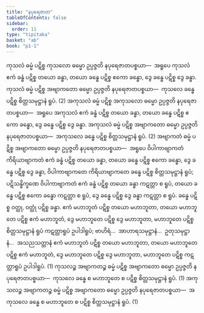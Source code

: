 ```yaml
---
title: "နပုရေဇာတ"
tableOfContents: false
sidebar:
  order: 11
type: "tipitaka"
basket: "ab"
book: "p1-1"
---
```



<DynamicBreadcrumb />

<Division number="40" book="p1-1" e="ch" v="36" p="307">

<Paragraph number="224" book="p1-1">
ကုသလံ ဓမ္မံ ပဋိစ္စ ကုသလော ဓမ္မော ဥပ္ပဇ္ဇတိ နပုရေဇာတပစ္စယာ—  အရူပေ ကုသလံ ဧကံ ခန္ဓံ ပဋိစ္စ တယော ခန္ဓာ, တယော ခန္ဓေ ပဋိစ္စ ဧကော ခန္ဓော, ဒွေ ခန္ဓေ ပဋိစ္စ ဒွေ ခန္ဓာ. ကုသလံ ဓမ္မံ ပဋိစ္စ အဗျာကတော ဓမ္မော ဥပ္ပဇ္ဇတိ နပုရေဇာတပစ္စယာ—  ကုသလေ ခန္ဓေ ပဋိစ္စ စိတ္တသမုဋ္ဌာနံ ရူပံ. (2)
</Paragraph>

<Paragraph number="225" book="p1-1">
အကုသလံ ဓမ္မံ ပဋိစ္စ အကုသလော ဓမ္မော ဥပ္ပဇ္ဇတိ နပုရေဇာတပစ္စယာ—  အရူပေ အကုသလံ ဧကံ ခန္ဓံ ပဋိစ္စ တယော ခန္ဓာ, တယော ခန္ဓေ ပဋိစ္စ ဧကော ခန္ဓော, ဒွေ ခန္ဓေ ပဋိစ္စ ဒွေ ခန္ဓာ. အကုသလံ ဓမ္မံ ပဋိစ္စ အဗျာကတော ဓမ္မော ဥပ္ပဇ္ဇတိ နပုရေဇာတပစ္စယာ—  အကုသလေ ခန္ဓေ ပဋိစ္စ စိတ္တသမုဋ္ဌာနံ ရူပံ. (2)
</Paragraph>

<Paragraph number="226" book="p1-1">
အဗျာကတံ ဓမ္မံ ပဋိစ္စ အဗျာကတော ဓမ္မော ဥပ္ပဇ္ဇတိ နပုရေဇာတပစ္စယာ—  အရူပေ ဝိပါကာဗျာကတံ ကိရိယာဗျာကတံ ဧကံ ခန္ဓံ ပဋိစ္စ တယော ခန္ဓာ, တယော ခန္ဓေ ပဋိစ္စ ဧကော ခန္ဓော, ဒွေ ခန္ဓေ ပဋိစ္စ ဒွေ ခန္ဓာ, ဝိပါကာဗျာကတေ ကိရိယာဗျာကတေ ခန္ဓေ ပဋိစ္စ စိတ္တသမုဋ္ဌာနံ ရူပံ; ပဋိသန္ဓိက္ခဏေ ဝိပါကာဗျာကတံ ဧကံ ခန္ဓံ ပဋိစ္စ တယော ခန္ဓာ ကဋတ္တာ စ ရူပံ, တယော ခန္ဓေ ပဋိစ္စ ဧကော ခန္ဓော ကဋတ္တာ စ ရူပံ, ဒွေ ခန္ဓေ ပဋိစ္စ ဒွေ ခန္ဓာ ကဋတ္တာ စ ရူပံ. ခန္ဓေ ပဋိစ္စ ဝတ္ထု, ဝတ္ထုံ ပဋိစ္စ ခန္ဓာ. ဧကံ မဟာဘူတံ ပဋိစ္စ တယော မဟာဘူတာ, တယော မဟာဘူတေ ပဋိစ္စ ဧကံ မဟာဘူတံ, ဒွေ မဟာဘူတေ ပဋိစ္စ ဒွေ မဟာဘူတာ, မဟာဘူတေ ပဋိစ္စ စိတ္တသမုဋ္ဌာနံ ရူပံ ကဋတ္တာရူပံ ဥပါဒါရူပံ; ဗာဟိရံ…  အာဟာရသမုဋ္ဌာနံ…  ဥတုသမုဋ္ဌာနံ…  အသညသတ္တာနံ ဧကံ မဟာဘူတံ ပဋိစ္စ တယော မဟာဘူတာ, တယော မဟာဘူတေ ပဋိစ္စ ဧကံ မဟာဘူတံ, ဒွေ မဟာဘူတေ ပဋိစ္စ ဒွေ မဟာဘူတာ, မဟာဘူတေ ပဋိစ္စ ကဋတ္တာရူပံ ဥပါဒါရူပံ. (1)
</Paragraph>

<Paragraph number="227" book="p1-1">
ကုသလဉ္စ အဗျာကတဉ္စ ဓမ္မံ ပဋိစ္စ အဗျာကတော ဓမ္မော ဥပ္ပဇ္ဇတိ နပုရေဇာတပစ္စယာ—  ကုသလေ ခန္ဓေ စ မဟာဘူတေ စ ပဋိစ္စ စိတ္တသမုဋ္ဌာနံ ရူပံ. (1)
</Paragraph>

<Paragraph number="228" book="p1-1">
အကုသလဉ္စ အဗျာကတဉ္စ ဓမ္မံ ပဋိစ္စ အဗျာကတော ဓမ္မော ဥပ္ပဇ္ဇတိ နပုရေဇာတပစ္စယာ—  အကုသလေ ခန္ဓေ စ မဟာဘူတေ စ ပဋိစ္စ စိတ္တသမုဋ္ဌာနံ ရူပံ. (1)
</Paragraph>
</Division>